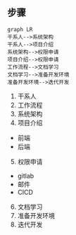 


<Meta title="介绍/Onbording" />

## 步骤
```mermaid
graph LR
干系人-->系统架构
干系人-->项目介绍
系统架构-->权限申请
项目介绍-->权限申请
工作流程-->文档学习
文档学习-->准备开发环境
准备开发环境-->迭代开发
```

1. 干系人
2. 工作流程
3. 系统架构
4. 项目介绍
  - 前端
  - 后端
5. 权限申请
  - gitlab
  - 邮件
  - CICD
6. 文档学习
7. 准备开发环境
8. 迭代开发
